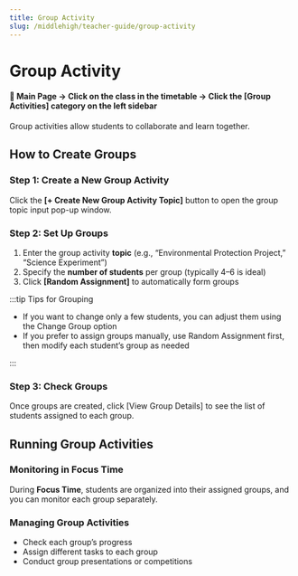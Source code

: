 ```yaml
---
title: Group Activity
slug: /middlehigh/teacher-guide/group-activity
---
```



# Group Activity

#### 📍 Main Page → Click on the class in the timetable → Click the [Group Activities] category on the left sidebar

Group activities allow students to collaborate and learn together.

## How to Create Groups

### Step 1: Create a New Group Activity

Click the **[+ Create New Group Activity Topic]** button to open the group topic input pop-up window.

### Step 2: Set Up Groups

1. Enter the group activity **topic** (e.g., “Environmental Protection Project,” “Science Experiment”)
2. Specify the **number of students** per group (typically 4–6 is ideal)
3. Click **[Random Assignment]** to automatically form groups

:::tip Tips for Grouping

- If you want to change only a few students, you can adjust them using the Change Group option
- If you prefer to assign groups manually, use Random Assignment first, then modify each student’s group as needed

:::

### Step 3: Check Groups

Once groups are created, click [View Group Details] to see the list of students assigned to each group.

## Running Group Activities

### Monitoring in Focus Time

During **Focus Time**, students are organized into their assigned groups, and you can monitor each group separately.

### Managing Group Activities

- Check each group’s progress
- Assign different tasks to each group
- Conduct group presentations or competitions
